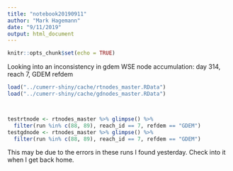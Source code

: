 ```yaml
---
title: "notebook20190911"
author: "Mark Hagemann"
date: "9/11/2019"
output: html_document
---
```


```r
knitr::opts_chunk$set(echo = TRUE)
```

Looking into an inconsistency in gdem WSE node accumulation: day 314, reach 7, GDEM refdem

```r
load("../cumerr-shiny/cache/rtnodes_master.RData")
load("../cumerr-shiny/cache/gdnodes_master.RData")



testrtnode <- rtnodes_master %>% glimpse() %>% 
  filter(run %in% c(88, 89), reach_id == 7, refdem == "GDEM")
testgdnode <- rtnodes_master %>% glimpse() %>% 
  filter(run %in% c(88, 89), reach_id == 7, refdem == "GDEM")

```


This may be due to the errors in these runs I found yesterday. Check into it when I get back home. 
